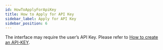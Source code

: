 ```yaml
---
id: HowToApplyForApiKey
title: How to Apply for API Key
sidebar_label: Apply for API Key
sidebar_position: 6
---
```


The interface may require the user’s API Key. Please refer to [How to create an API-KEY](https://xtsupport.zendesk.com/hc/zh-cn/articles/900006868163-%E5%A6%82%E4%BD%95%E7%94%B3%E8%AF%B7API%E4%BA%A4%E6%98%93-%E5%A6%82%E4%BD%95%E5%88%9B%E5%BB%BAAPI%E5%AF%86%E9%92%A5-).
